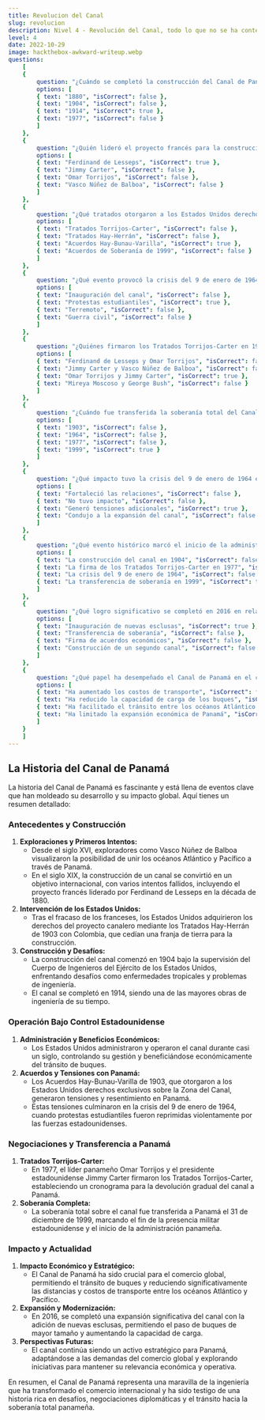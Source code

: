 ```yaml
---
title: Revolucion del Canal
slug: revolucion
description: Nivel 4 - Revolución del Canal, todo lo que no se ha contemplado en el marco histórico  de las categorías anteriores
level: 4
date: 2022-10-29
image: hackthebox-awkward-writeup.webp
questions:
    [
    {
        question: "¿Cuándo se completó la construcción del Canal de Panamá?",
        options: [
        { text: "1880", "isCorrect": false },
        { text: "1904", "isCorrect": false },
        { text: "1914", "isCorrect": true },
        { text: "1977", "isCorrect": false }
        ]
    },
    {
        question: "¿Quién lideró el proyecto francés para la construcción del canal en la década de 1880?",
        options: [
        { text: "Ferdinand de Lesseps", "isCorrect": true },
        { text: "Jimmy Carter", "isCorrect": false },
        { text: "Omar Torrijos", "isCorrect": false },
        { text: "Vasco Núñez de Balboa", "isCorrect": false }
        ]
    },
    {
        question: "¿Qué tratados otorgaron a los Estados Unidos derechos exclusivos sobre la Zona del Canal en 1903?",
        options: [
        { text: "Tratados Torrijos-Carter", "isCorrect": false },
        { text: "Tratados Hay-Herrán", "isCorrect": false },
        { text: "Acuerdos Hay-Bunau-Varilla", "isCorrect": true },
        { text: "Acuerdos de Soberanía de 1999", "isCorrect": false }
        ]
    },
    {
        question: "¿Qué evento provocó la crisis del 9 de enero de 1964 en la Zona del Canal de Panamá?",
        options: [
        { text: "Inauguración del canal", "isCorrect": false },
        { text: "Protestas estudiantiles", "isCorrect": true },
        { text: "Terremoto", "isCorrect": false },
        { text: "Guerra civil", "isCorrect": false }
        ]
    },
    {
        question: "¿Quiénes firmaron los Tratados Torrijos-Carter en 1977?",
        options: [
        { text: "Ferdinand de Lesseps y Omar Torrijos", "isCorrect": false },
        { text: "Jimmy Carter y Vasco Núñez de Balboa", "isCorrect": false },
        { text: "Omar Torrijos y Jimmy Carter", "isCorrect": true },
        { text: "Mireya Moscoso y George Bush", "isCorrect": false }
        ]
    },
    {
        question: "¿Cuándo fue transferida la soberanía total del Canal de Panamá a Panamá?",
        options: [
        { text: "1903", "isCorrect": false },
        { text: "1964", "isCorrect": false },
        { text: "1977", "isCorrect": false },
        { text: "1999", "isCorrect": true }
        ]
    },
    {
        question: "¿Qué impacto tuvo la crisis del 9 de enero de 1964 en las relaciones entre Panamá y los Estados Unidos?",
        options: [
        { text: "Fortaleció las relaciones", "isCorrect": false },
        { text: "No tuvo impacto", "isCorrect": false },
        { text: "Generó tensiones adicionales", "isCorrect": true },
        { text: "Condujo a la expansión del canal", "isCorrect": false }
        ]
    },
    {
        question: "¿Qué evento histórico marcó el inicio de la administración panameña del Canal de Panamá?",
        options: [
        { text: "La construcción del canal en 1904", "isCorrect": false },
        { text: "La firma de los Tratados Torrijos-Carter en 1977", "isCorrect": false },
        { text: "La crisis del 9 de enero de 1964", "isCorrect": false },
        { text: "La transferencia de soberanía en 1999", "isCorrect": true }
        ]
    },
    {
        question: "¿Qué logro significativo se completó en 2016 en relación con el Canal de Panamá?",
        options: [
        { text: "Inauguración de nuevas esclusas", "isCorrect": true },
        { text: "Transferencia de soberanía", "isCorrect": false },
        { text: "Firma de acuerdos económicos", "isCorrect": false },
        { text: "Construcción de un segundo canal", "isCorrect": false }
        ]
    },
    {
        question: "¿Qué papel ha desempeñado el Canal de Panamá en el comercio internacional?",
        options: [
        { text: "Ha aumentado los costos de transporte", "isCorrect": false },
        { text: "Ha reducido la capacidad de carga de los buques", "isCorrect": false },
        { text: "Ha facilitado el tránsito entre los océanos Atlántico y Pacífico", "isCorrect": true },
        { text: "Ha limitado la expansión económica de Panamá", "isCorrect": false }
        ]
    }
    ]
---
```


## La Historia del Canal de Panamá

La historia del Canal de Panamá es fascinante y está llena de eventos clave que han moldeado su desarrollo y su impacto global. Aquí tienes un resumen detallado:

### Antecedentes y Construcción
1. **Exploraciones y Primeros Intentos:**
    - Desde el siglo XVI, exploradores como Vasco Núñez de Balboa visualizaron la posibilidad de unir los océanos Atlántico y Pacífico a través de Panamá.
    - En el siglo XIX, la construcción de un canal se convirtió en un objetivo internacional, con varios intentos fallidos, incluyendo el proyecto francés liderado por Ferdinand de Lesseps en la década de 1880.
2. **Intervención de los Estados Unidos:**
    - Tras el fracaso de los franceses, los Estados Unidos adquirieron los derechos del proyecto canalero mediante los Tratados Hay-Herrán de 1903 con Colombia, que cedían una franja de tierra para la construcción.
3. **Construcción y Desafíos:**
    - La construcción del canal comenzó en 1904 bajo la supervisión del Cuerpo de Ingenieros del Ejército de los Estados Unidos, enfrentando desafíos como enfermedades tropicales y problemas de ingeniería.
    - El canal se completó en 1914, siendo una de las mayores obras de ingeniería de su tiempo.

### Operación Bajo Control Estadounidense
1. **Administración y Beneficios Económicos:**
    - Los Estados Unidos administraron y operaron el canal durante casi un siglo, controlando su gestión y beneficiándose económicamente del tránsito de buques.
2. **Acuerdos y Tensiones con Panamá:**
    - Los Acuerdos Hay-Bunau-Varilla de 1903, que otorgaron a los Estados Unidos derechos exclusivos sobre la Zona del Canal, generaron tensiones y resentimiento en Panamá.
    - Estas tensiones culminaron en la crisis del 9 de enero de 1964, cuando protestas estudiantiles fueron reprimidas violentamente por las fuerzas estadounidenses.

### Negociaciones y Transferencia a Panamá
1. **Tratados Torrijos-Carter:**
    - En 1977, el líder panameño Omar Torrijos y el presidente estadounidense Jimmy Carter firmaron los Tratados Torrijos-Carter, estableciendo un cronograma para la devolución gradual del canal a Panamá.
2. **Soberanía Completa:**
    - La soberanía total sobre el canal fue transferida a Panamá el 31 de diciembre de 1999, marcando el fin de la presencia militar estadounidense y el inicio de la administración panameña.

### Impacto y Actualidad
1. **Impacto Económico y Estratégico:**
    - El Canal de Panamá ha sido crucial para el comercio global, permitiendo el tránsito de buques y reduciendo significativamente las distancias y costos de transporte entre los océanos Atlántico y Pacífico.
2. **Expansión y Modernización:**
    - En 2016, se completó una expansión significativa del canal con la adición de nuevas esclusas, permitiendo el paso de buques de mayor tamaño y aumentando la capacidad de carga.
3. **Perspectivas Futuras:**
    - El canal continúa siendo un activo estratégico para Panamá, adaptándose a las demandas del comercio global y explorando iniciativas para mantener su relevancia económica y operativa.

En resumen, el Canal de Panamá representa una maravilla de la ingeniería que ha transformado el comercio internacional y ha sido testigo de una historia rica en desafíos, negociaciones diplomáticas y el tránsito hacia la soberanía total panameña.


<MyComponent level={4} client:only="react" />

